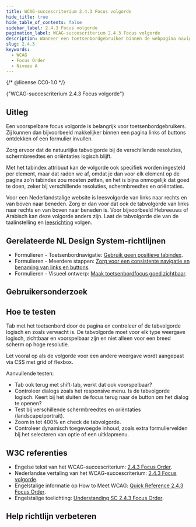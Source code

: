 ```yaml
---
title: WCAG-succescriterium 2.4.3 Focus volgorde
hide_title: true
hide_table_of_contents: false
sidebar_label: 2.4.3 Focus volgorde
pagination_label: WCAG-succescriterium 2.4.3 Focus volgorde
description: Wanneer een toetsenbordgebruiker binnen de webpagina navigeert, bijvoorbeeld met de Tab-toets, moet de tabvolgorde logisch en voorspelbaar zijn.
slug: 2.4.3
keywords:
  - WCAG
  - Focus Order
  - Niveau A
---
```


{/* @license CC0-1.0 */}


<WcagHeadingGroup level={1} conformanceLevel="Niveau A">
  {"WCAG-succescriterium 2.4.3 Focus volgorde"}
</WcagHeadingGroup>

## Uitleg

<Summary />

Een voorspelbare focus volgorde is belangrijk voor toetsenbordgebruikers. Zij kunnen dan bijvoorbeeld makkelijker binnen een pagina links of buttons ontdekken of een formulier invullen.

Zorg ervoor dat de natuurlijke tabvolgorde bij de verschillende resoluties, schermbreedtes en oriëntaties logisch blijft.

Met het tabindex attribuut kan de volgorde ook specifiek worden ingesteld per element, maar dat raden we af, omdat je dan voor elk element op de pagina zo'n tabindex zou moeten zetten, en het is bijna onmogelijk dat goed te doen, zeker bij verschillende resoluties, schermbreedtes en oriëntaties.

Voor een Nederlandstalige website is leesvolgorde van links naar rechts en van boven naar beneden. Zorg er dan voor dat ook de tabvolgorde van links naar rechts en van boven naar beneden is. Voor bijvoorbeeld Hebreeuws of Arabisch kan deze volgorde anders zijn. Laat de tabvolgorde die van de taalinstelling en [leesrichting](https://developer.mozilla.org/en-US/docs/Web/HTML/Global_attributes/dir) volgen.

## Gerelateerde NL Design System-richtlijnen

- Formulieren - Toetsenbordnavigatie: [Gebruik geen positieve tabindex](/richtlijnen/formulieren/toetsenbord/).
- Formulieren - Meerdere stappen: [Zorg voor een consistente navigatie en benaming van links en buttons](/richtlijnen/formulieren/meerdere-stappen/consistente-benaming).
- Formulieren - Visueel ontwerp: [Maak toetsenbordfocus goed zichtbaar](/visueel-ontwerp/focus-goed-zichtbaar).

## Gebruikersonderzoek

<CTAGebruikersonderzoek />

## Hoe te testen

Tab met het toetsenbord door de pagina en controleer of de tabvolgorde logisch en zoals verwacht is.
De tabvolgorde moet voor elk type weergave logisch, zichtbaar en voorspelbaar zijn en niet alleen voor een breed scherm op hoge resolutie.

Let vooral op als de volgorde voor een andere weergave wordt aangepast via CSS met grid of flexbox.

Aanvullende testen:

- Tab ook terug met shift-tab, werkt dat ook voorspelbaar?
- Controleer dialogs zoals het responsive menu. Is de tabvolgorde logisch. Keert bij het sluiten de focus terug naar de button om het dialog te openen?
- Test bij verschillende schermbreedtes en oriëntaties (landscape/portrait).
- Zoom in tot 400% en check de tabvolgorde.
- Controleer dynamisch toegevoegde inhoud, zoals extra formuliervelden bij het selecteren van optie of een uitklapmenu.

## W3C referenties

- Engelse tekst van het WCAG-succescriterium: [<span lang="en">2.4.3 Focus Order</span>](https://www.w3.org/TR/WCAG22/#focus-order).
- Nederlandse vertaling van het WCAG-succescriterium: [2.4.3 Focus volgorde](https://www.w3.org/Translations/WCAG22-nl/#focus-volgorde).
- Engelstalige informatie op <span lang="en">How to Meet WCAG</span>: [<span lang="en">Quick Reference 2.4.3 Focus Order</span>](https://www.w3.org/WAI/WCAG22/quickref/#focus-order).
- Engelstalige toelichting: [<span lang="en">Understanding SC 2.4.3 Focus Order</span>](https://www.w3.org/WAI/WCAG22/Understanding/focus-order.html).

<SpotlightSection>
  <Markdown omitH1 headinglevel={3}>
    <Disclaimer />
  </Markdown>
</SpotlightSection>

## Help richtlijn verbeteren

<Markdown omitH1 headinglevel={3}>
  <WCAGFooterInfo />
</Markdown>
